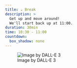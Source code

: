 ```yaml
---
title: ☕ Break
description: >
  Get up and move around!
  We'll start back up at 11:00.
duration: 30min
time: 10:30 - 11:00
countdown:
  box_shadow: none
---
```


![Image by DALL-E 3](assets/gen-ai/data-scientist-having-coffee.png)